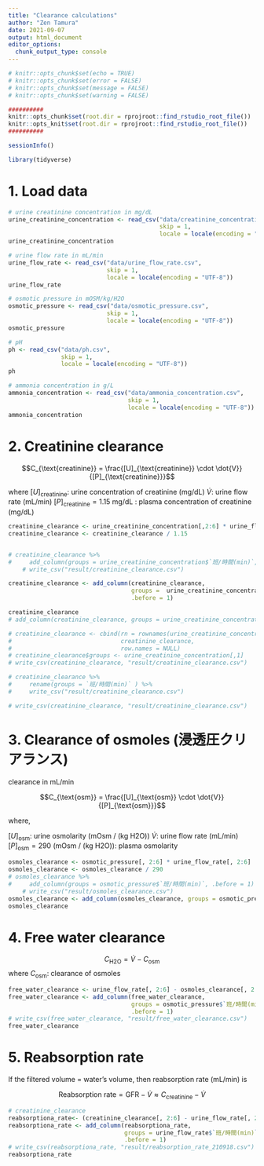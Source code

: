 ```yaml
---
title: "Clearance calculations"
author: "Zen Tamura"
date: 2021-09-07
output: html_document
editor_options: 
  chunk_output_type: console
---
```


```r
# knitr::opts_chunk$set(echo = TRUE)
# knitr::opts_chunk$set(error = FALSE)
# knitr::opts_chunk$set(message = FALSE)
# knitr::opts_chunk$set(warning = FALSE)

##########
knitr::opts_chunk$set(root.dir = rprojroot::find_rstudio_root_file())
knitr::opts_knit$set(root.dir = rprojroot::find_rstudio_root_file())
##########
```

```r
sessionInfo()
```


```r
library(tidyverse)
```


# 1. Load data

```r
# urine creatinine concentration in mg/dL
urine_creatinine_concentration <- read_csv("data/creatinine_concentration.csv", 
                                           skip = 1,
                                           locale = locale(encoding = "UTF-8"))
urine_creatinine_concentration

# urine flow rate in mL/min
urine_flow_rate <- read_csv("data/urine_flow_rate.csv", 
                            skip = 1,
                            locale = locale(encoding = "UTF-8"))
urine_flow_rate

# osmotic pressure in mOSM/kg/H2O
osmotic_pressure <- read_csv("data/osmotic_pressure.csv", 
                            skip = 1,
                            locale = locale(encoding = "UTF-8"))
osmotic_pressure

# pH
ph <- read_csv("data/ph.csv", 
               skip = 1,
               locale = locale(encoding = "UTF-8"))
ph

# ammonia concentration in g/L
ammonia_concentration <- read_csv("data/ammonia_concentration.csv", 
                                  skip = 1,
                                  locale = locale(encoding = "UTF-8"))
ammonia_concentration
```

# 2. Creatinine clearance

$$C_{\text{creatinine}} = \frac{[U]_{\text{creatinine}} \cdot \dot{V}}{[P]_{\text{creatinine}}}$$

where
$[U]_{\text{creatinine}}$: urine concentration of creatinine (mg/dL)
$\dot{V}$: urine flow rate (mL/min)
$[P]_{\text{creatinine}} = 1.15$ mg/dL : plasma concentration of creatinine (mg/dL)

```r
creatinine_clearance <- urine_creatinine_concentration[,2:6] * urine_flow_rate[,2:6]
creatinine_clearance <- creatinine_clearance / 1.15


# creatinine_clearance %>% 
#     add_column(groups = urine_creatinine_concentration$`班/時間(min)`, .before = 1) %>% 
    # write_csv("result/creatinine_clearance.csv")

creatinine_clearance <- add_column(creatinine_clearance,
                                   groups =  urine_creatinine_concentration$`班/時間(min)`,
                                   .before = 1)

creatinine_clearance
# add_column(creatinine_clearance, groups = urine_creatinine_concentration$`班/時間(min)`, .before = 1)

# creatinine_clearance <- cbind(rn = rownames(urine_creatinine_concentration),
#                               creatinine_clearance,
#                               row.names = NULL)
# creatinine_clearance$groups <- urine_creatinine_concentration[,1]
# write_csv(creatinine_clearance, "result/creatinine_clearance.csv")

# creatinine_clearance %>% 
#     rename(groups = `班/時間(min)` ) %>% 
#     write_csv("result/creatinine_clearance.csv")

# write_csv(creatinine_clearance, "result/creatinine_clearance.csv")

```


# 3. Clearance of osmoles (浸透圧クリアランス)

clearance in mL/min

$$C_{\text{osm}} = \frac{[U]_{\text{osm}} \cdot \dot{V}}{[P]_{\text{osm}}}$$

where,

$[U]_{\text{osm}}$: urine osmolarity (mOsm / (kg H2O))
$\dot{V}$: urine flow rate (mL/min)
$[P]_{\text{osm}} = 290$ (mOsm / (kg H2O)): plasma osmolarity

```r
osmoles_clearance <- osmotic_pressure[, 2:6] * urine_flow_rate[, 2:6]
osmoles_clearance <- osmoles_clearance / 290
# osmoles_clearance %>% 
#     add_column(groups = osmotic_pressure$`班/時間(min)`, .before = 1) %>% 
    # write_csv("result/osmoles_clearance.csv")
osmoles_clearance <- add_column(osmoles_clearance, groups = osmotic_pressure$`班/時間(min)`, .before = 1)
osmoles_clearance
```


# 4. Free water clearance

$$C_{\text{H2O}} = \dot{V} - C_{\text{osm}} $$
where
$C_{\text{osm}}$: clearance of osmoles

```r
free_water_clearance <- urine_flow_rate[, 2:6] - osmoles_clearance[, 2:6]
free_water_clearance <- add_column(free_water_clearance, 
                                   groups = osmotic_pressure$`班/時間(min)`,
                                   .before = 1)
# write_csv(free_water_clearance, "result/free_water_clearance.csv")
free_water_clearance
```

# 5. Reabsorption rate

If the filtered volume = water's volume, then reabsorption rate (mL/min) is

$$\text{Reabsorption rate} = \text{GFR} -  \dot{V} \approx C_{\text{creatinine}} - \dot{V}$$

```r
# creatinine_clearance
reabsorptiona_rate<- (creatinine_clearance[, 2:6] - urine_flow_rate[, 2:6]) * 100 / creatinine_clearance[, 2:6]
reabsorptiona_rate <- add_column(reabsorptiona_rate,
                                 groups = urine_flow_rate$`班/時間(min)`,
                                 .before = 1)
# write_csv(reabsorptiona_rate, "result/reabsorption_rate_210918.csv")
reabsorptiona_rate
```



